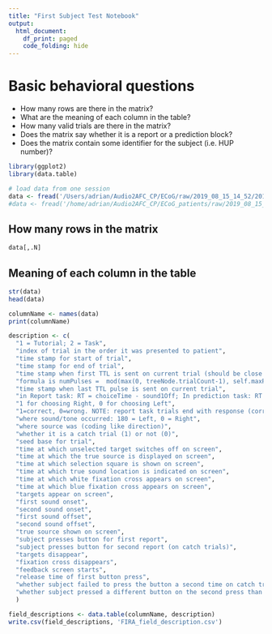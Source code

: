 ```yaml
---
title: "First Subject Test Notebook"
output:
  html_document:
    df_print: paged
    code_folding: hide
---
```

# Basic behavioral questions
- How many rows are there in the matrix?
- What are the meaning of each column in the table?
- How many valid trials are there in the matrix?
- Does the matrix say whether it is a report or a prediction block?
- Does the matrix contain some identifier for the subject (i.e. HUP number)?

```r
library(ggplot2)
library(data.table)
```

```r
# load data from one session
data <- fread('/Users/adrian/Audio2AFC_CP/ECoG/raw/2019_08_15_14_52/2019_08_15_14_52_FIRA.csv')  # at desk
#data <- fread('/home/adrian/Audio2AFC_CP/ECoG_patients/raw/2019_08_15_14_52/2019_08_15_14_52_FIRA.csv')  # in laptop
```

## How many rows in the matrix
```r
data[,.N]
```

## Meaning of each column in the table
```r
str(data)
head(data)
```

```r
columnName <- names(data)
print(columnName)
```

```r
description <- c(
  "1 = Tutorial; 2 = Task",
  "index of trial in the order it was presented to patient",
  "time stamp for start of trial",
  "time stamp for end of trial",
  "time stamp when first TTL is sent on current trial (should be close to trialStart)",
  "formula is numPulses =  mod(max(0, treeNode.trialCount-1), self.maxPulses)+1;",
  "time stamp when last TTL pulse is sent on current trial",
  "in Report task: RT = choiceTime - sound1Off; In prediction task: RT = choiceTime - fixationOn. Note potential bug with negative RT (https://github.com/TheGoldLab/Task_Audio2AFC_ChangePoint/blob/7a631fe3ebc3e44b54de96c939e8540ec7fbf978/topsTreeNodeTaskAudio2AFCCP.m#L1395)",
  "1 for choosing Right, 0 for choosing Left",
  "1=correct, 0=wrong. NOTE: report task trials end with response (correctness is retrograde), prediction task starts with response (correctness is anterograde).",
  "where sound/tone occurred: 180 = Left, 0 = Right",
  "where source was (coding like direction)",
  "whether it is a catch trial (1) or not (0)",
  "seed base for trial",
  "time at which unselected target switches off on screen",
  "time at which the true source is displayed on screen",
  "time at which selection square is shown on screen",
  "time at which true sound location is indicated on screen",
  "time at which white fixation cross appears on screen",
  "time at which blue fixation cross appears on screen",
  "targets appear on screen",
  "first sound onset",
  "second sound onset",
  "first sound offset",
  "second sound offset",
  "true source shown on screen",
  "subject presses button for first report",
  "subject presses button for second report (on catch trials)",
  "targets disappear",
  "fixation cross disappears",
  "feedback screen starts",
  "release time of first button press",
  "whether subject failed to press the button a second time on catch trial",
  "whether subject pressed a different button on the second press than on the first press, for catch trial"
  )
```

```r
field_descriptions <- data.table(columnName, description)
write.csv(field_descriptions, 'FIRA_field_description.csv')
```

